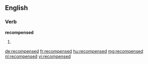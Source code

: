==English==

===Verb===
'''recompensed'''

# {{en-past of|recompense}}

[[de:recompensed]]
[[fr:recompensed]]
[[hu:recompensed]]
[[mg:recompensed]]
[[nl:recompensed]]
[[vi:recompensed]]